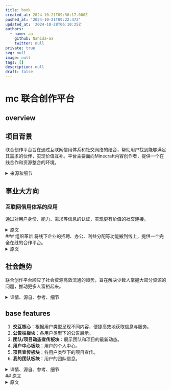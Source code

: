```yaml
---
title: book
created_at: 2024-10-21T09:50:17.000Z
pushed_at: '2024-10-21T09:22:47Z'
updated_at: '2024-10-28T06:10:25Z'
authors:
  - name: aa
    github: Nahida-aa
    twitter: null
private: true
svg: null
image: null
tags: []
description: null
draft: false
---
```

# mc 联合创作平台

## overview

## 项目背景
联合创作平台旨在通过互联网信用体系和社交网络的结合，帮助用户找到能够满足其需求的伙伴，实现价值互补。平台主要面向Minecraft内容创作者，提供一个在线合作和资源整合的环境。

<details>
<summary>来源和细节</summary>
<p>
大家都有一个共同的身份或一个标签，那就是学生，在这个身份下或这个标签情况下，大家有一个共同的需求。当然如果你想好好学习的话，那就是认识能帮到你学业的这种伙伴或同学，你们可以一起督促学习，共同进步，一起谈论你们共同的专业。在社交网络具备对用户的身份、需求、想法、性格、能力的一个划分的基础之后，在这样的社交产品之中，你是可以认识到可以一起谈论你们的专业，你们的理想，你们的学习内容的一个伙伴的。
这里我再跳出大家一个共有身份，再举一个例子让大家，嗯，我不确定大家都做饭，但我用这个例子来举吧，大家做饭的时候比如突然想做个什么菜肴，然后按现在社交网络没有互联网信用体系作为支撑的情况下，你如果想做一个什么东西，你去自媒体平台单独查一下，学习后再做，而在当把互联网信体系应用进社交网络之中，对用户每一个人的能力、想法、需求、信用、性格等所有信息都进行一个归纳和划分之后，你就可以实现的是，当你想做一个什么东西，你不知道怎么做，然后你在社交平台你就可以认识到可以指导你去做这个菜或做这个饭的伙伴或网友，甚至认识专业的厨师去请教这个问题。
我再举一些最简单的例子，比如你想健身，但你不懂健身，你想认识一个健身教练；你想吃点什么，想认识个营养师，吃的更健康一点，在社交网络中就可以结识到。

这都是在社交网络具备对每一个用户的个人能力、想法、需求的一个划分之后才能实现的东西，也就是让大家在网络上就能结识到靠谱的能够解决你的需求的网友和伙伴。
这就是价值互补。
价值互补就是把互联网信用体系应用这社交网络之中可以实现的一个更有价值的连接方式，这是把互联网网民们以更有价值的方式连接起来的连接方式。
如果这些都懂的话，你就可以理解，本质上联合创作平台本身就是价值互补。联合创作平台的模式是怎样的呢？

就是把共同关注Minecraft，为了做内容的有着不同能力的创造者们整合到一起。当他们进入到我们的平台后，对自己的身份、能力、想法、需求进行一个认证之后，然后在这个平台中，他们可以聚到一起来做事情，联合创作平台本质上就是价值互补的一种方式或一种形式。
联合创作平台这个产品是我长期思索如何把互联网信用体应用进社交网络之中所产出的成果、产出的产品。思考过程中，正好我喜欢Minecraft，然后就转到了做联合创作平台的MVP，面向我的世界的内容创作者们的联合创作平台的mvp。
以上是这个项目第一个的背后的事业大方向，也就如何把互联网信用体系应用进事业网络之中。
</p>
</details>

## 事业大方向
### 互联网信用体系的应用
通过对用户身份、能力、需求等信息的认证，实现更有价值的社交连接。
<details>
<summary>原文</summary>
<p>
</p>
</details>
### 组织革新
将线下企业的招聘、办公、利益分配等功能搬到线上，提供一个完全在线的合作平台。

<details>
<summary>原文</summary>
<p>
  第二个事业大方向是组织革新。联创的平台本质上也是一种组织形式，跟线下的组织形式不同，线下的组织形式是现实中一个办公地点，通过招聘，把相应能力的人，能够解决线下的这个公司或这个企业成立的目标的相应能力的人聚到一起之后，然后去开展业务，去达成这个企业的目标，完成业务。
  与这种线下的组织形式所不同的是，联合创作平台，它是把招聘，还有开展业务办公以及最终项目落地要做的一个利益分配，这些线下企业的各个必要的功能部分，完全搬到线上的一个差别。
先说线下的组织形式和联合创作这个组织形式，它们在招聘上的不同，首先线下的我们去公司要去一个单位去上班儿，想去做事情，对接HR，无论是网络上招聘，反正都要经过线下的面试，而面试的这个部分，HR招工招聘的这个部分，在联创的平台里面，就是大家网络上根据通过互联网信用体系，也就是对用户的一个更真实的身份，更完整的一个身份情况进行一个认证，这是联合创的平台这种组织形跟线下的一般组织形式之间的在招聘、在面试的这个功能部分上的一个替换，也就是线上的互联网信用体系的一个更真实更完整的一个对用户身份的认证同等于线下的一个招聘、面试的过程，这两个功能部分是一样的。
然后是组织形式上的，在办工开展工作的这个功能部分的差别，先说线下的，线下的一般企业的工作办公的这个功能部分，就是大家线下聚到一起，然后在各自工位，各自的部门，各自的领导领导下去一起去开展工作，跟同事一起做事。而在联创的平台里面，大家在首先都是在网络上，然后在相应的你们共同组建起的，联合创作团队里面去开展工作，都是在网络上，这是线上和线下的组织形式之间在办公的这个功能部分上的不同。联合创作平台就是在网络上，完全把办公功能搬到网络上。
最后是各种组织形式的一个最后的一个功能部分，也就是在开展业务的过程中，以及业务在产出效益跟企业运营的过程中，涉及到那些利益如何分配。

在线下的企业里面，我们在里面做事，会有开工资，劳务合同等等的东西用于进行利益分配，然后完成一个项目的时候有分成什么的，这些都体现在合同上。

而在线上的组织形式平台里面，用户们聚到一起，在联合创作平台里，他们在组建的创作团队里面完成一个项目后，或者开展工作的过程中或开展之前，也会跟我们平台去沟通这个利益该如何分配、怎样分配的问题，这个功能部分也是完全搬到线上的，也就是将来我们会提供给那一个个在我们平台内组建联合创作团队的那些团队们的，咨询利益该如何分配的服务，在线上建立利益分配合同的服务。
总而言之，组织形式革新的最终结果是把线下组织形式，也就是这种开展各种业务的，各个行业、各个领域的这些企业们各个功能部分完全搬到线上。
当完整而成熟的组织形式革新真正完成后，未来的一个社会面貌就是大家完全在网络上就可以相互结识，一起去开公司，然后去一起共事，开展业务，并把利益分配好，不需要在线下去各种应面、面试、应聘，去考察这个企业，不需要线下办公。
总而言之，联合创作平台背后的这个事业大方向是组织革新，只不过我们做的是先从文娱行业开始开刀，让那些内容创作者们，文娱行业的内容创作者们完全可以在线上去聚到一起，然后产生内容，不需要线下跑来跑去。
以上是这个项目联合创作平台这个产品它背后的两个事业大方向、大背景。
</p>
</details>

## 社会趋势
联合创作平台顺应了社会资源高效流通的趋势，旨在解决少数人掌握大部分资源的问题，推动更多人富裕起来。

<details>
<summary>详情、源自、参考、细节</summary>
<p>
联合创作平台本质上提供的是一种让社会中的各类资源可以以更高效率的方式去进行流通的一个流通形式。
现在社会的之中的各类社会资源是怎样流通的呢？那就是线下的那些各行各业的最顶尖的那些企业或者那些个人，掌握着绝大部分的社会财富，社会影响力以及发言权、参与权。

线下的过往的这种社会流通各类资源的流通形式，它决定着的整体社会面貌是，在社会中绝大部分人是没办法做事的，没资源做事的。

只要你在社会中不认识那些有钱的大佬，真正有技术的人才，你无论有什么才华，有什么想法，你都会被埋没。只要不接触那些掌握着绝大部分社会资源的那些少数人，绝大多数人是绝对没有机会在社会中成事的。
在过往以及现在的整个社会，这种资源流动方式所塑造的整体社会面貌之中，也就是少数人掌握绝大多数社会资源，然后多数人卷来卷去，为了那极少数的仅剩的那一点点社会资源去争来讲去。在这个情况面前，产出了很多很多的社会问题。
像你们都知道的，绝大部分的知识分子毕业就失业，然后十几年学的东西都进了社会无用之处，最终只能在一个跟自己专业没啥关系，只是为了挣钱糊口，在这样的企业里面去苟且偷生，等等等等这些社会问题你们都知道，这些问题都是你们面对的问题，还有毕业后送外卖的那些研究生、博士们，总而言之，这类问题都是你们面对的。

而更广阔一点儿，就是绝大多数我国的知识分子们，他们进了社会之后，为了谋生而牺牲自己的才华，热爱、想法、志向，没法儿，没资源去做自己想做的事情。
然后再上升到我们国家的层次，嗯，改革开放发展这几十年，少数人已经富起来了，然而多数人仍旧没有富起来，所以如何让多数人富裕起来，这指向的就是实现一种更高效率的流通各类社会资源的方式，也就是把通过改革开放，也就少数人掌握的这些利益，如何更高效的流通到多数人身上，提供给多数人身上，这就是国家面临的问题。

联合创作平台会从文娱行业开始，慢慢的它会面向各行各业，这种组织形式革新，最终实现的就是解决国家的这个问题。

我们是共产主义国家，要追求这个，肯定不能走资本主义的路，一直让少数人一直富着，不想着多数人的生死幸福与否，这是不行的。

总而言之，在国家层面，我们最终也会为国家解决这个问题。
也就是解决如何让少数人带动多数人富裕起来的问题。

将来联合创作平台里面会有很多的只是搞投资的个人以及团队，这些团队投资的就是那些有能力有想法但没钱的团队或个人。

总而言之，一个项目的完成反正需要钱，需要技术，什么资源都需要。

我们要做的就是把各类资源整合到一起，让这些各类资源、有着各类资源的人、团队、机构能很好的凑到一起，然后把事情做成。

联合创作平台提供的服务就是这个。
总而言之，嗯，这个项目顺应的社会趋势，无论下发到我们每一个个人，无论什么身份，知识分子，学生，还是社会中的人，还是再上升到更高层次的解决社会问题，解决一些社会问题，还是甚至国家层面的，总之顺应的趋势就是这么多。

联合创作这种组织形式，它是绝对被需要的，也是早晚会有人做出来的。
虽然一开始以及未来一段时间带我所带大家做的这个联人创作平台，它只是面向Minecraft这款游戏，一个全球五六亿玩家的这么一个游戏的背后的一个内容创造圈，服务于其中的这些内容创作者们，虽然这部市场很小，但一步一步的会瞄准更大的市场，总之最终联合创作平台它最终会非常非常大。它未来按它业务的内容，做的好，至少是腾讯加阿里，阿里主要跟我们所相关的是互联网信用体系，涉及到的互联信用体系的这个部分是非常相近的，然后腾讯，社交嘛，咱们做的就是社交产品，总之在最终我们的做的规模肯定会比阿里和腾讯加起来要大，然后像网易这样的，未来所有做游戏的都不需要线下去这种大公司去产生内容，他们在我们的平台里面可以直接聚到一起，直接线上就产生游戏内容，所以再加上网易等各种游戏公司，以后基本就是这么一个情况。
我不喜欢画大饼，但事实就是这样的，做的好就是这样的一个结果。嗯，总而言之，以上关于这个项目，这个产品背后所适应的社会趋势，我这就讲到这。
</p>
</details>

## base features
1. **交互核心**：根据用户类型呈现不同内容，便捷高效地获取信息与服务。
2. **公告栏板块**：各用户类型下的公告展示。
3. **团队/项目动态宣传板块**：展示团队和项目的最新动态。
4. **用户中心板块**：用户的个人中心。
5. **项目宣传板块**：各用户类型下的项目宣传。
6. **我的团队板块**：用户的团队信息。

<details>
  <summary>详情、源自、参考、细节</summary>
  <p></p>
  各个板块的基本功能:
一：交互核心，根据用户类型的不同呈现各个板块的内容。设计目的，让不同类型的使用该产品的用户可以便捷而高效的获取到所需要的信息与服务。

二：各个用户类型下的公告栏板块。

三：各个用户类型下的团队/项目动态宣传板块。

四：各个用户类型下的用户中心板块。

五：各个用户类型下的项目宣传板块。

六：各个用户类型下的我的团队板块。
</details>
## 原文
<details>
  <summary>原文</summary>
  <p></p>
  10-19及以前:

  一会我把我做的高保真原型公开到群里，我会简单讲一下该原型，接下来的日子请大家好好沟通，然后开始开发工作。关于找钱的事情，如果在开发出前能找到钱，届时我希望早一些大家线下全职来做事，不过很大几率是在开发完之后，再去对接投资人跟机构，才能获取投资。
重构交互网最终的事业使命是实现我国信息产业的崛起，就是让我国纯国产的操作系统和软件可以走向世界，而不只是成为巨头后，只是在国内作威作福
腾讯对整合创新生态的伤害是极大的，总之不说这些了
在网易代理我的世界后，只有一小部分的内容创作者们选择在网易代理的我的世界之下做事，也就是开发模组、材质、光影、自定义地图等内容。
然而绝大部分的内容创作者们依然支持的是非国区，也就是国际服
这个原因主要就是网易代理的我的世界是非常典型的，就是为了钱而代理
并没有真正做好内容，没有服务好热爱我的世界的玩家群体们
在这个大背景下，那些真正热爱我的世界的，为了热爱而发电的那些独立创作者们过的一直都很苦他们没有获得任何支持，却一直在为了热爱而不求回报的在买单
就像现在我国几百万的有着不同能力的想要开发独立游戏的游戏开发者们一样
他们没有一个好的创作环境，那些狗屁大厂只会在像对待韭菜一样，看谁有可能会出一个有前途的Ip，才选择去投资一样
然而没有真正在用心扶持那几百万有着创作梦想的创作者们的公司。
无论是我的世界的内容创作圈还是我国整个独立游戏创作圈，现状都是一样的
美国还有个奈飞，只要你有好的创意，你可以来公司找人才找钱一起搞这个项目
但是在我们中国，你有想法和创意是不够的，你没有关系和人脉，在你没有获得一定知名度之前，没人会支持你
无论你是一个只会做模型的，还是只会写剧情当策划，还是你会做音乐，你有能力也有想法，是很难获得支持去完成独立游戏的
我的世界的内容创作者们也是一样，无论你有什么能力和想法，你基本上只能靠自己做事，没有人会帮你，你很难遇到可以一同做事的志同道合的伙伴
前面我分享的那个虚无世界三的项目，我找了两个技术，一个写剧情的，最后找流量最高的博主去做事情…总之凑齐这些伙伴，我花了很多精力，总而言之，内容创作者们现在是很难凑在一起做事的
既然现在没有可以让内容创作者们凑到一起做事的平台，我为什么不带人做一个
产生这个想法后，我花了很多时间做市场调研
我创业至今接触了很多独立开发者
他们有的会编程，有的会做模型，有的是画师有的会做音乐有的是写小说的，甚至还有喜欢画地图的
他们都有一个共同的需求，做独立游戏
每一个我都问了，为什么不实践起来,他们说，工程量高，个人能力不够，那我问，找人啊,他们大部分说找不来，现在在网络上大家都是虚拟身份,很难找到真正有能力的并且也靠谱的伙伴一起做事,大部分都是这个回答,最后的结果是绝大部分只能被迫成为一个独立制作者，然后录一些自己来打游戏的视频，做自媒体,像黑神话，米哈游，他们最初也是看着一点一点找人，找钱，才最终做成事情的，然而在如今的整个创新生态面前，这种只会是极少数
绝大部分有想法，有创意，有能力做独立游戏或影视内容的，只能被埋没在如今这个创新生态之中
备注：主要决定创新生态的是交互生态，也就是社交网络生态
在我们越来越依赖网络社交、现实中社恐越来越多的情况下
绝大部分人获取伙伴的渠道，只有网络,你们几个都是高材生,现实中在面对面都很难遇到能够相互信任和理解的人,更何况在网上了,总而言之，现在绝大部分有想法的，想做成点什么事情的,都是孤独的，很难结识到志同道合的伙伴,这是以虚拟社交为主流的网络社交生态导致的结果,
类似于脉脉那种人脉软件？根据不同筛选人？
内容创新生态因为主要依赖于社交网络，所以创新生态环境自然也越来越差了
那就说说脉脉，你们谁用过,在上面成功建立起值得信任的伙伴关系了吗？
然而能够解决内容创作者们彼此难以相互结识、共事的需求的社交软件会是虚拟社交跟真实社交的结合，也就是在相互认识的功能部分，这些内容创作者们有渠道相互以虚拟身份去建立好友关系
然后提供给他们可以一起建立共事等深度的好友关系的功能，再转到真实社交
举例
我跟白白在联合创作平台上认识了
然后我有一个标签，那就是我想做独立游戏，我认证的能力是策划、剧情文案，然后我发了一个需求，我想认识技术伙伴。
白白标签也是想做独立游戏
白白认证的能力是编程，然后白白发的需求是认识策划，剧情文案
然后在这个情况下，我们会被在这个特定的功能部分，相互被推送，结识
这是认识的部分，然后是建立深度好友关系的功能
在我们相互结识的情况下，我们需要沟通，交流理想，追求，热爱什么的
然后交流到一定程度，我们其中一方可以提出一起在联合创作平台中，共同成立一个联合创作团队的需求
当两个人都同意后…我跟白白发起的成立一个联合创作团队的需求就会被公开，发起目标是开发独立游戏
然后这个需求在特定的公告栏部分，这个需求会被别人看到
别人便可以申请加入
![1](1.png)
![2](2.png)

盈利是吧，这些联合创作团队产出的内容一共有几类
一种是可以运营的服务器
二是支持定制 家园(就是每个用户有一个自己的家园)

不单单以后会自己运营自媒体平台，甚至会做中国的steam

联合创作平台的商业模式建立在互联网信用体系应用进社交网络的这个大的事业方向之中
现在国内外的社交巨头，你们肯定都知道
他们提供的社交产品整合了互联网普罗大众，拥有极高的用户体量
然而为什么，内容创作者们还是很难一起共事，我们人与人彼此还是很难在网络上结识到高质量的朋友
这是因为现在的社交网络没有互联网信用体系作为支撑。
互联网信用体系一直以来，现在主要被应用在金融之中
然而社交网络也需要信用体系
注：本质上联合创作就是社交产品。
即时通讯+互联网信用体系就是高价值社交，我称它价值通讯或延续通讯，延续通讯不好听就叫价值通讯
价值通讯社交产品的价值就是通过维持住用户之间的社交关系，进而去产出价值
联合创作服务只是产出的价值之一
懂就行，如何把信用体系应用进社交网络才是最主要的，这很难。
这里我就不讲了，总之，联合创作服务只是把互联网信用体系应用进社交网络所能够进而创造出的创新商业模式之一。
降低用户之间在网络上建立高价值的交互关系的所需成本
降低用户之间在网络上产生负面交互作用的可能。
是的，把互联网信用体系应用进社交网络，需要相匹配的交互规则
像前面讲的，在联合创作平台中，我跟白白怎么才能结识，怎么才能一起一起建立团队，这些都属于具体的交互规则
驱动力体现在有驱动力的交互规则上，驱动力的具体效率又取决于在具体规则下所积累的用户行为数据或互联网信用体系自身的数据体量。
重构交互网收集的数据体量能达到一定程度后再提供即时通讯产品，届时就是中国互联网格局彻底变天的那一天
人心需要教育，软件产品不能只停留在解决用户需求的层面上，真正伟大的交互产品应该具备对用户的正向驱动或引导作用。
这就像现在的绝大部分软件产品，只是解决用户需求，但因为交互规则的问题，其中滋生了很多暴击跟伤害
如果现在在各种社交产品中，你骂人又过去像白白前面说的诈骗一个人后，被别人进行一个负面评价，并且这种社交信用分也会公开，那么仅仅是靠着这点功能，随着时间，网络也会具备清洁素质低的人的功能。
那些受网络暴力的人也不会像现在这样过的痛苦，难以维权。
我知道创新环境很差，很多人能做出产品活下来就已经很难了，更别说还能真正靠着产品来造福社会

昨天晚上我大概讲了一下，剩下要说的就是围绕这个原型的各个功能板块来讲了，不同的功能板块有不同的功能。
这个交互原型，我一共分成了五个板块。最上面有四个，最下面往下拉，才可以看到第五个。
这些功能板块围绕一个最核心的功能展开。这个最核心的功能叫“根据用户类型呈现内容。”
每一个用户在进入这个论坛时，他的身份默认是游客
在注册账号成功登录后，再次打开这个论坛，用户身份就是后面那四类
每一个用户注册账号后，他可以通过验证他的具体身份、具体能力、具体经济实力、是不是博主，来开启不同的用户类型身份。
在不同的用户身份类型情况下进入这个论坛，这个用户可以相应的在不同的功能板块获取到他所需要的信息。
举例：一个认证了投资者身份的用户，他可以在项目宣传板块看到正在寻求投资的项目宣传书。
但是如果没有认证投资者身份的用户，他即便可以看到一个正在宣发的项目，但是他是看不到这个项目正在融资的这部分信息的。
同理，一个认证的施工者身份的用户，他可以看到正在寻找施工（或是做模型、或是做建筑、或是当策划这剧情等等）伙伴的项目书。
这便是这个论坛最核心的基础功能，即“根据用户类型呈现内容。
不同类型的用户会开启不同的功能，鉴赏家是博主，也就是有能力把项目成品最终输出到自媒体渠道的人。
仅仅是勾选并不够，我们必须保证用户之间在这个平台上，彼此填入的身份、能力、想法等信息是真实的
唯有做到这一点，我们才能保证内容创作者们能够靠谱的共事到一起
还需要记录动态的用户行为数据来作为判断用户身份的主要保障，比如一个认证了施工者身份的用户，即便他认证了软件工程学院的学历
但是他一次项目施工也没有参加过，也没有获取过别人的评价，没跟别人共事过，那么这种没有积累用户口碑的用户，他依然参加不了一些要求，必须有多次施工经验的项目团队之中去
总而言之，用户身份认证部分，是开发最困难的工作部分，也是决定整个联合创作平台能否解决核心用户们的核心需求的核心。

我们就要讲各个用户们在不同的用户身份下在这个论坛中，每个板块里面都会呈现什么信息了。
首先各个板块呈现出来的信息是该类型的用户日常所需要浏览的信息，而不是不许浏览的信息。
现在绝大部分网站所呈现出的绝大部分信息都是我们不需要的信息
就像我们在一个搜索网站面前，我们其实需要的仅仅是一个搜索栏一样
我们不需要那些广告，那些杂七杂八的复杂功能,现在所有的各个端的软件基本上在提供核心功能的基础上，都会提供一些子功能，绝大部分的子功能都没什么实际价值，也降低了很多用户体验，降低了核心用户使用这个软件来解决核心需求的交互效率。
联合创作平台所解决的核心用户需求，转换成一句大白话，就是让大家可以跟志同道合的人一起做成想做的事情。
总而言之，核心用户们的核心需求我们需要把握好，不需要提供没有价值的功能。

首先我给大家介绍一个通用板块功能区.也就是搜索框下面,那个最中心的位置,你们可以理解成用户主页过用户中心
不过我们的联合创作平台，用户中心跟游戏一样,每一个用户在注册的过程中，就跟建一个自己的家一样
他可以完全定制自己在平台里的虚拟身份,形象，布置他的家,用户之间也可以逛彼此的家,用户也可以把日常获得或收集的一些成就，礼物，奖杯，荣誉,布置在家里,也就是说，我们的用户中心绝不是死板的几个框框，然后里面填一些字，而是活的真正能把每名用户的青春、记忆、热爱活生生的表达出来、记录下来的用户中心
用户中心这个功能部分，是我们联合创新平台在运营早期就可以实现盈利、自我造血的功能部分
因为联合创作这个商业模式，注定我们需要花大把精力跟工作时间，放在如何维护好联合创作环境上，随着平台内的各种大大小小的联合创作团队的成熟 .直到他们逐渐做出高质量的内容以实现产生利益
在这之前，我们需要自己造血,我想，更生动的用户中心，在其中可以购买各种虚拟商品，用于用户们可以在平台上能够呈现各自的独特个性,这样设计用户中心，最合理不过了,关于用户中心的更多细节，我就不讲了，用户中心大概的意思就是这样

大体用户中心的交互如何像游戏一样呈现,大体就是点开那个门，然后右边的聊天区隐藏在最右侧边框。
然后用户中心这个部分从右侧展开,动画上就是用户的形象，打开门,进入到室内,每一个用户的房间，大小都不一样，有钱的可以直接买一个城堡的情景,普通用户就是普通的小家的情景,可以布置，可以装修，移动家具，每一个房间都可以定制，也有用户用于呈现成就、奖励、奖杯等藏品的…空间,用户彼此之间可以相互串门（就是我们看彼此的用户资料）,参观彼此的家

凯泽是美工，提供项目设计到的美术内容，用户中心涉及到的虚拟商品内容（虚拟商品我们不用AI做）

大致计划、
一：讲解产品原型，让所有参与者对产品有基本的认识脉络。
二：做完整项目书。
三：开发。
四：内测。
五：运营前工作①：投融资，开发完后，我会带着产品去跑投资。
六：运营前工作②：拿到投资，确定线下办公地址，开会分配股权，大家全职到线下办公。
七：开始运营

接下来几天，我会讲完这个原型，这个星期肯定能讲完

讲完后，我带大家一起做项目书

现在我讲到的一定都要理解透啊，这是创新项目，需要创新思维，一定跳出既定思维对待这个项目，这个产品市面上没有可参照的产品，最像的是DAO，但也仅仅是像一点。总而言之，在我带大家一起做项目书之前，讲原型的最后这几天，大家有问题一定要即时反馈，沟通。创业文化最重要的是坦诚交流，我肯定从我这里以身作则，总之，大家想说啥就说啥，只要是出于对项目好、对团队好的立场，有啥说啥

1.项目立意: 联合创作自组织平台 (先做MVP, 最小可行性产品)
2.面向的用户: 我的世界内容创作者, 服务于包括但不限于做模组、建筑、音乐、动画、模型、文案剧情等
3.解决的需求:为内容创作者提供一个可以把彼此之间的能力、资源、想法聚集起来的联合创作环境，解决有着不同能力、资源、想法的内容创作者们在网络上很难结识到靠谱的伙伴来一起共同创作出更为优质的内容需求
所选技术 Vue + SpringBoot + PostgreSQL + ...
主要开发内容: 虚拟商品及其交易功能

10-20

大家都有一个共同的身份或一个标签，那就是学生，在这个身份下或这个标签情况下，大家有一个共同的需求。当然如果你想好好学习的话，那就是认识能帮到你学业的这种伙伴或同学，你们可以一起督促学习，共同进步，一起谈论你们共同的专业。在社交网络具备对用户的身份、需求、想法、性格、能力的一个划分的基础之后，在这样的社交产品之中，你是可以认识到可以一起谈论你们的专业，你们的理想，你们的学习内容的一个伙伴的。

这里我再跳出大家一个共有身份，再举一个例子让大家，嗯，我不确定大家都做饭，但我用这个例子来举吧，大家做饭的时候比如突然想做个什么菜肴，然后按现在社交网络没有互联网信用体系作为支撑的情况下，你如果想做一个什么东西，你去自媒体平台单独查一下，学习后再做，而在当把互联网信体系应用进社交网络之中，对用户每一个人的能力、想法、需求、信用、性格等所有信息都进行一个归纳和划分之后，你就可以实现的是，当你想做一个什么东西，你不知道怎么做，然后你在社交平台你就可以认识到可以指导你去做这个菜或做这个饭的伙伴或网友，甚至认识专业的厨师去请教这个问题。

我再举一些最简单的例子，比如你想健身，但你不懂健身，你想认识一个健身教练；你想吃点什么，想认识个营养师，吃的更健康一点，在社交网络中就可以结识到。

这都是在社交网络具备对每一个用户的个人能力、想法、需求的一个划分之后才能实现的东西，也就是让大家在网络上就能结识到靠谱的能够解决你的需求的网友和伙伴。

这就是价值互补。

价值互补就是把互联网信用体系应用这社交网络之中可以实现的一个更有价值的连接方式，这是把互联网网民们以更有价值的方式连接起来的连接方式。

如果这些都懂的话，你就可以理解，本质上联合创作平台本身就是价值互补。联合创作平台的模式是怎样的呢？

就是把共同关注Minecraft，为了做内容的有着不同能力的创造者们整合到一起。当他们进入到我们的平台后，对自己的身份、能力、想法、需求进行一个认证之后，然后在这个平台中，他们可以聚到一起来做事情，联合创作平台本质上就是价值互补的一种方式或一种形式。

联合创作平台这个产品是我长期思索如何把互联网信用体应用进社交网络之中所产出的成果、产出的产品。思考过程中，正好我喜欢Minecraft，然后就转到了做联合创作平台的MVP，面向我的世界的内容创作者们的联合创作平台的mvp。

以上是这个项目第一个的背后的事业大方向，也就如何把互联网信用体系应用进事业网络之中。

第二个事业大方向是组织革新。联创的平台本质上也是一种组织形式，跟线下的组织形式不同，线下的组织形式是现实中一个办公地点，通过招聘，把相应能力的人，能够解决线下的这个公司或这个企业成立的目标的相应能力的人聚到一起之后，然后去开展业务，去达成这个企业的目标，完成业务。

与这种线下的组织形式所不同的是，联合创作平台，它是把招聘，还有开展业务办公以及最终项目落地要做的一个利益分配，这些线下企业的各个必要的功能部分，完全搬到线上的一个差别。

先说线下的组织形式和联合创作这个组织形式，它们在招聘上的不同，首先线下的我们去公司要去一个单位去上班儿，想去做事情，对接HR，无论是网络上招聘，反正都要经过线下的面试，而面试的这个部分，HR招工招聘的这个部分，在联创的平台里面，就是大家网络上根据通过互联网信用体系，也就是对用户的一个更真实的身份，更完整的一个身份情况进行一个认证，这是联合创的平台这种组织形跟线下的一般组织形式之间的在招聘、在面试的这个功能部分上的一个替换，也就是线上的互联网信用体系的一个更真实更完整的一个对用户身份的认证同等于线下的一个招聘、面试的过程，这两个功能部分是一样的。

然后是组织形式上的，在办工开展工作的这个功能部分的差别，先说线下的，线下的一般企业的工作办公的这个功能部分，就是大家线下聚到一起，然后在各自工位，各自的部门，各自的领导领导下去一起去开展工作，跟同事一起做事。而在联创的平台里面，大家在首先都是在网络上，然后在相应的你们共同组建起的，联合创作团队里面去开展工作，都是在网络上，这是线上和线下的组织形式之间在办公的这个功能部分上的不同。联合创作平台就是在网络上，完全把办公功能搬到网络上。

最后是各种组织形式的一个最后的一个功能部分，也就是在开展业务的过程中，以及业务在产出效益跟企业运营的过程中，涉及到那些利益如何分配。

在线下的企业里面，我们在里面做事，会有开工资，劳务合同等等的东西用于进行利益分配，然后完成一个项目的时候有分成什么的，这些都体现在合同上。

而在线上的组织形式平台里面，用户们聚到一起，在联合创作平台里，他们在组建的创作团队里面完成一个项目后，或者开展工作的过程中或开展之前，也会跟我们平台去沟通这个利益该如何分配、怎样分配的问题，这个功能部分也是完全搬到线上的，也就是将来我们会提供给那一个个在我们平台内组建联合创作团队的那些团队们的，咨询利益该如何分配的服务，在线上建立利益分配合同的服务。

总而言之，组织形式革新的最终结果是把线下组织形式，也就是这种开展各种业务的，各个行业、各个领域的这些企业们各个功能部分完全搬到线上。

当完整而成熟的组织形式革新真正完成后，未来的一个社会面貌就是大家完全在网络上就可以相互结识，一起去开公司，然后去一起共事，开展业务，并把利益分配好，不需要在线下去各种应面、面试、应聘，去考察这个企业，不需要线下办公。

总而言之，联合创作平台背后的这个事业大方向是组织革新，只不过我们做的是先从文娱行业开始开刀，让那些内容创作者们，文娱行业的内容创作者们完全可以在线上去聚到一起，然后产生内容，不需要线下跑来跑去。

以上是这个项目联合创作平台这个产品它背后的两个事业大方向、大背景。

然后第三项，这个项目背后顺应的社会趋势。

联合创作平台本质上提供的是一种让社会中的各类资源可以以更高效率的方式去进行流通的一个流通形式。
现在社会的之中的各类社会资源是怎样流通的呢？那就是线下的那些各行各业的最顶尖的那些企业或者那些个人，掌握着绝大部分的社会财富，社会影响力以及发言权、参与权。

线下的过往的这种社会流通各类资源的流通形式，它决定着的整体社会面貌是，在社会中绝大部分人是没办法做事的，没资源做事的。

只要你在社会中不认识那些有钱的大佬，真正有技术的人才，你无论有什么才华，有什么想法，你都会被埋没。只要不接触那些掌握着绝大部分社会资源的那些少数人，绝大多数人是绝对没有机会在社会中成事的。

在过往以及现在的整个社会，这种资源流动方式所塑造的整体社会面貌之中，也就是少数人掌握绝大多数社会资源，然后多数人卷来卷去，为了那极少数的仅剩的那一点点社会资源去争来讲去。在这个情况面前，产出了很多很多的社会问题。

像你们都知道的，绝大部分的知识分子毕业就失业，然后十几年学的东西都进了社会无用之处，最终只能在一个跟自己专业没啥关系，只是为了挣钱糊口，在这样的企业里面去苟且偷生，等等等等这些社会问题你们都知道，这些问题都是你们面对的问题，还有毕业后送外卖的那些研究生、博士们，总而言之，这类问题都是你们面对的。

而更广阔一点儿，就是绝大多数我国的知识分子们，他们进了社会之后，为了谋生而牺牲自己的才华，热爱、想法、志向，没法儿，没资源去做自己想做的事情。

然后再上升到我们国家的层次，嗯，改革开放发展这几十年，少数人已经富起来了，然而多数人仍旧没有富起来，所以如何让多数人富裕起来，这指向的就是实现一种更高效率的流通各类社会资源的方式，也就是把通过改革开放，也就少数人掌握的这些利益，如何更高效的流通到多数人身上，提供给多数人身上，这就是国家面临的问题。

联合创作平台会从文娱行业开始，慢慢的它会面向各行各业，这种组织形式革新，最终实现的就是解决国家的这个问题。

我们是共产主义国家，要追求这个，肯定不能走资本主义的路，一直让少数人一直富着，不想着多数人的生死幸福与否，这是不行的。

总而言之，在国家层面，我们最终也会为国家解决这个问题。

也就是解决如何让少数人带动多数人富裕起来的问题。

将来联合创作平台里面会有很多的只是搞投资的个人以及团队，这些团队投资的就是那些有能力有想法但没钱的团队或个人。

总而言之，一个项目的完成反正需要钱，需要技术，什么资源都需要。

我们要做的就是把各类资源整合到一起，让这些各类资源、有着各类资源的人、团队、机构能很好的凑到一起，然后把事情做成。

联合创作平台提供的服务就是这个。

总而言之，嗯，这个项目顺应的社会趋势，无论下发到我们每一个个人，无论什么身份，知识分子，学生，还是社会中的人，还是再上升到更高层次的解决社会问题，解决一些社会问题，还是甚至国家层面的，总之顺应的趋势就是这么多。

联合创作这种组织形式，它是绝对被需要的，也是早晚会有人做出来的。

虽然一开始以及未来一段时间带我所带大家做的这个联人创作平台，它只是面向Minecraft这款游戏，一个全球五六亿玩家的这么一个游戏的背后的一个内容创造圈，服务于其中的这些内容创作者们，虽然这部市场很小，但一步一步的会瞄准更大的市场，总之最终联合创作平台它最终会非常非常大。它未来按它业务的内容，做的好，至少是腾讯加阿里，阿里主要跟我们所相关的是互联网信用体系，涉及到的互联信用体系的这个部分是非常相近的，然后腾讯，社交嘛，咱们做的就是社交产品，总之在最终我们的做的规模肯定会比阿里和腾讯加起来要大，然后像网易这样的，未来所有做游戏的都不需要线下去这种大公司去产生内容，他们在我们的平台里面可以直接聚到一起，直接线上就产生游戏内容，所以再加上网易等各种游戏公司，以后基本就是这么一个情况。

我不喜欢画大饼，但事实就是这样的，做的好就是这样的一个结果。嗯，总而言之，以上关于这个项目，这个产品背后所适应的社会趋势，我这就讲到这。

各个板块的基本功能:

一：交互核心，根据用户类型的不同呈现各个板块的内容。设计目的，让不同类型的使用该产品的用户可以便捷而高效的获取到所需要的信息与服务。

二：各个用户类型下的公告栏板块。

三：各个用户类型下的团队/项目动态宣传板块。

四：各个用户类型下的用户中心板块。

五：各个用户类型下的项目宣传板块。

六：各个用户类型下的我的团队板块。
</details>
